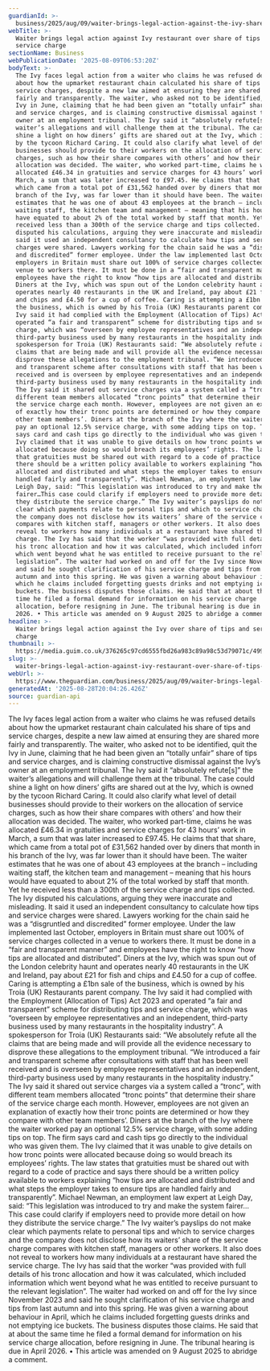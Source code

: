 ```yaml
---
guardianId: >-
  business/2025/aug/09/waiter-brings-legal-action-against-the-ivy-share-tips-service-charge
webTitle: >-
  Waiter brings legal action against Ivy restaurant over share of tips and
  service charge
sectionName: Business
webPublicationDate: '2025-08-09T06:53:20Z'
bodyText: >-
  The Ivy faces legal action from a waiter who claims he was refused details
  about how the upmarket restaurant chain calculated his share of tips and
  service charges, despite a new law aimed at ensuring they are shared more
  fairly and transparently. The waiter, who asked not to be identified, quit the
  Ivy in June, claiming that he had been given an “totally unfair” share of tips
  and service charges, and is claiming constructive dismissal against the Ivy’s
  owner at an employment tribunal. The Ivy said it “absolutely refute[s]” the
  waiter’s allegations and will challenge them at the tribunal. The case could
  shine a light on how diners’ gifts are shared out at the Ivy, which is owned
  by the tycoon Richard Caring. It could also clarify what level of detail
  businesses should provide to their workers on the allocation of service
  charges, such as how their share compares with others’ and how their
  allocation was decided. The waiter, who worked part-time, claims he was
  allocated £46.34 in gratuities and service charges for 43 hours’ work in
  March, a sum that was later increased to £97.45. He claims that that share,
  which came from a total pot of £31,562 handed over by diners that month in his
  branch of the Ivy, was far lower than it should have been. The waiter
  estimates that he was one of about 43 employees at the branch – including
  waiting staff, the kitchen team and management – meaning that his hours would
  have equated to about 2% of the total worked by staff that month. Yet he
  received less than a 300th of the service charge and tips collected. The Ivy
  disputed his calculations, arguing they were inaccurate and misleading. It
  said it used an independent consultancy to calculate how tips and service
  charges were shared. Lawyers working for the chain said he was a “disgruntled
  and discredited” former employee. Under the law implemented last October,
  employers in Britain must share out 100% of service charges collected in a
  venue to workers there. It must be done in a “fair and transparent manner” and
  employees have the right to know “how tips are allocated and distributed”.
  Diners at the Ivy, which was spun out of the London celebrity haunt and
  operates nearly 40 restaurants in the UK and Ireland, pay about £21 for fish
  and chips and £4.50 for a cup of coffee. Caring is attempting a £1bn sale of
  the business, which is owned by his Troia (UK) Restaurants parent company. The
  Ivy said it had complied with the Employment (Allocation of Tips) Act 2023 and
  operated “a fair and transparent” scheme for distributing tips and service
  charge, which was “overseen by employee representatives and an independent,
  third-party business used by many restaurants in the hospitality industry”. A
  spokesperson for Troia (UK) Restaurants said: “We absolutely refute all the
  claims that are being made and will provide all the evidence necessary to
  disprove these allegations to the employment tribunal. “We introduced a fair
  and transparent scheme after consultations with staff that has been well
  received and is overseen by employee representatives and an independent,
  third-party business used by many restaurants in the hospitality industry.”
  The Ivy said it shared out service charges via a system called a “tronc”, with
  different team members allocated “tronc points” that determine their share of
  the service charge each month. However, employees are not given an explanation
  of exactly how their tronc points are determined or how they compare with
  other team members’. Diners at the branch of the Ivy where the waiter worked
  pay an optional 12.5% service charge, with some adding tips on top. The firm
  says card and cash tips go directly to the individual who was given them. The
  Ivy claimed that it was unable to give details on how tronc points were
  allocated because doing so would breach its employees’ rights. The law states
  that gratuities must be shared out with regard to a code of practice and says
  there should be a written policy available to workers explaining “how tips are
  allocated and distributed and what steps the employer takes to ensure tips are
  handled fairly and transparently”. Michael Newman, an employment law expert at
  Leigh Day, said: “This legislation was introduced to try and make the system
  fairer…This case could clarify if employers need to provide more detail on how
  they distribute the service charge.” The Ivy waiter’s payslips do not make
  clear which payments relate to personal tips and which to service charges and
  the company does not disclose how its waiters’ share of the service charge
  compares with kitchen staff, managers or other workers. It also does not
  reveal to workers how many individuals at a restaurant have shared the service
  charge. The Ivy has said that the worker “was provided with full details of
  his tronc allocation and how it was calculated, which included information
  which went beyond what he was entitled to receive pursuant to the relevant
  legislation”. The waiter had worked on and off for the Ivy since November 2023
  and said he sought clarification of his service charge and tips from last
  autumn and into this spring. He was given a warning about behaviour in April,
  which he claims included forgetting guests drinks and not emptying ice
  buckets. The business disputes those claims. He said that at about the same
  time he filed a formal demand for information on his service charge
  allocation, before resigning in June. The tribunal hearing is due in April
  2026. • This article was amended on 9 August 2025 to abridge a comment.
headline: >-
  Waiter brings legal action against the Ivy over share of tips and service
  charge
thumbnail: >-
  https://media.guim.co.uk/376265c97cd6555fbd26a983c89a98c53d79071c/499_0_5018_4016/500.jpg
slug: >-
  waiter-brings-legal-action-against-ivy-restaurant-over-share-of-tips-and-service-charge
webUrl: >-
  https://www.theguardian.com/business/2025/aug/09/waiter-brings-legal-action-against-the-ivy-share-tips-service-charge
generatedAt: '2025-08-28T20:04:26.426Z'
source: guardian-api
---
```

The Ivy faces legal action from a waiter who claims he was refused details about how the upmarket restaurant chain calculated his share of tips and service charges, despite a new law aimed at ensuring they are shared more fairly and transparently. The waiter, who asked not to be identified, quit the Ivy in June, claiming that he had been given an “totally unfair” share of tips and service charges, and is claiming constructive dismissal against the Ivy’s owner at an employment tribunal. The Ivy said it “absolutely refute[s]” the waiter’s allegations and will challenge them at the tribunal. The case could shine a light on how diners’ gifts are shared out at the Ivy, which is owned by the tycoon Richard Caring. It could also clarify what level of detail businesses should provide to their workers on the allocation of service charges, such as how their share compares with others’ and how their allocation was decided. The waiter, who worked part-time, claims he was allocated £46.34 in gratuities and service charges for 43 hours’ work in March, a sum that was later increased to £97.45. He claims that that share, which came from a total pot of £31,562 handed over by diners that month in his branch of the Ivy, was far lower than it should have been. The waiter estimates that he was one of about 43 employees at the branch – including waiting staff, the kitchen team and management – meaning that his hours would have equated to about 2% of the total worked by staff that month. Yet he received less than a 300th of the service charge and tips collected. The Ivy disputed his calculations, arguing they were inaccurate and misleading. It said it used an independent consultancy to calculate how tips and service charges were shared. Lawyers working for the chain said he was a “disgruntled and discredited” former employee. Under the law implemented last October, employers in Britain must share out 100% of service charges collected in a venue to workers there. It must be done in a “fair and transparent manner” and employees have the right to know “how tips are allocated and distributed”. Diners at the Ivy, which was spun out of the London celebrity haunt and operates nearly 40 restaurants in the UK and Ireland, pay about £21 for fish and chips and £4.50 for a cup of coffee. Caring is attempting a £1bn sale of the business, which is owned by his Troia (UK) Restaurants parent company. The Ivy said it had complied with the Employment (Allocation of Tips) Act 2023 and operated “a fair and transparent” scheme for distributing tips and service charge, which was “overseen by employee representatives and an independent, third-party business used by many restaurants in the hospitality industry”. A spokesperson for Troia (UK) Restaurants said: “We absolutely refute all the claims that are being made and will provide all the evidence necessary to disprove these allegations to the employment tribunal. “We introduced a fair and transparent scheme after consultations with staff that has been well received and is overseen by employee representatives and an independent, third-party business used by many restaurants in the hospitality industry.” The Ivy said it shared out service charges via a system called a “tronc”, with different team members allocated “tronc points” that determine their share of the service charge each month. However, employees are not given an explanation of exactly how their tronc points are determined or how they compare with other team members’. Diners at the branch of the Ivy where the waiter worked pay an optional 12.5% service charge, with some adding tips on top. The firm says card and cash tips go directly to the individual who was given them. The Ivy claimed that it was unable to give details on how tronc points were allocated because doing so would breach its employees’ rights. The law states that gratuities must be shared out with regard to a code of practice and says there should be a written policy available to workers explaining “how tips are allocated and distributed and what steps the employer takes to ensure tips are handled fairly and transparently”. Michael Newman, an employment law expert at Leigh Day, said: “This legislation was introduced to try and make the system fairer…This case could clarify if employers need to provide more detail on how they distribute the service charge.” The Ivy waiter’s payslips do not make clear which payments relate to personal tips and which to service charges and the company does not disclose how its waiters’ share of the service charge compares with kitchen staff, managers or other workers. It also does not reveal to workers how many individuals at a restaurant have shared the service charge. The Ivy has said that the worker “was provided with full details of his tronc allocation and how it was calculated, which included information which went beyond what he was entitled to receive pursuant to the relevant legislation”. The waiter had worked on and off for the Ivy since November 2023 and said he sought clarification of his service charge and tips from last autumn and into this spring. He was given a warning about behaviour in April, which he claims included forgetting guests drinks and not emptying ice buckets. The business disputes those claims. He said that at about the same time he filed a formal demand for information on his service charge allocation, before resigning in June. The tribunal hearing is due in April 2026. • This article was amended on 9 August 2025 to abridge a comment.
